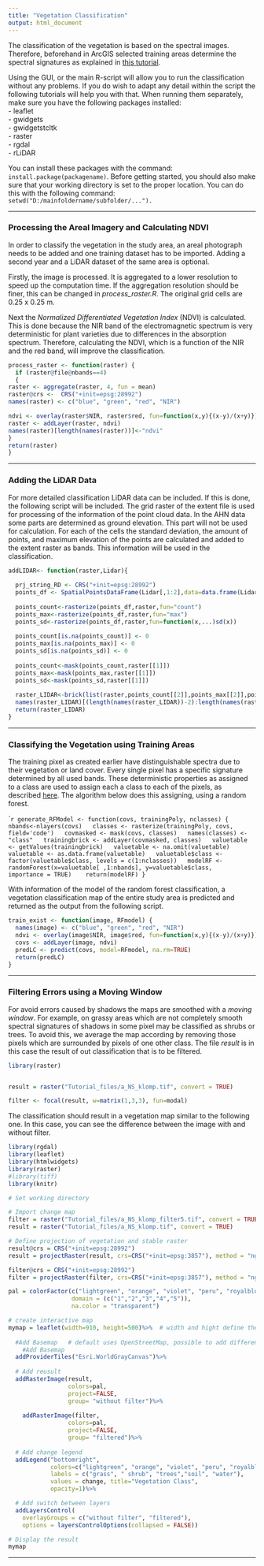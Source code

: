 ```yaml
--- 
title: "Vegetation Classification"
output: html_document
---
```


The classification of the vegetation is based on the spectral images. Therefore, beforehand in ArcGIS selected training areas determine the spectral signatures as explained in [this tutorial](T_preproc_poly.html).

Using the GUI, or the main R-script will allow you to run the classification without any problems. If you do wish to adapt any detail within the script the following tutorials will help you with that. When running them separately, make sure you have the following packages installed: <br>
- leaflet<br>
- gwidgets<br>
- gwidgetstcltk<br>
- raster<br>
- rgdal<br>
- rLiDAR<br>

You can install these packages with the command: `install.package(packagename)`.
Before getting started, you should also make sure that your working directory is set to the proper location. You can do this with the following command: `setwd("D:/mainfoldername/subfolder/...").`

***
### Processing the Areal Imagery and Calculating NDVI
In order to classify the vegetation in the study area, an areal photograph needs to be added and one training dataset has to be imported. Adding a second year and a LiDAR dataset of the same area is optional.

Firstly, the image is processed. It is aggregated to a lower resolution to speed up the computation time. If the aggregation resolution should be finer, this can be changed in *process_raster.R*. The original grid cells are 0.25 x 0.25 m.  

Next the *Normalized Differentiated Vegetation Index* (NDVI) is calculated. This is done because the NIR band of the electromagnetic spectrum is very deterministic for plant varieties due to differences in the absorption spectrum. Therefore, calculating the NDVI, which is a function of the NIR and the red band, will improve the classification.

```r
process_raster <- function(raster) {
  if (raster@file@nbands==4)
  {
raster <- aggregate(raster, 4, fun = mean)
raster@crs <-  CRS("+init=epsg:28992")
names(raster) <- c("blue", "green", "red", "NIR")

ndvi <- overlay(raster$NIR, raster$red, fun=function(x,y){(x-y)/(x+y)})
raster <- addLayer(raster, ndvi)
names(raster)[length(names(raster))]<-"ndvi"
}
return(raster)
}
```

***
### Adding the LiDAR Data

For more detailed classification  LiDAR data can be included. If this is done, the following script will be included. The grid raster of the extent file is used for processing of the information of the point cloud data. In the AHN data some parts are determined as ground elevation. This part will not be used for calculation. For each of the cells the standard deviation, the amount of points, and maximum elevation of the points are calculated and added to the extent raster as bands. This information will be used in the classification.

```r
addLIDAR<- function(raster,Lidar){
  
  prj_string_RD <- CRS("+init=epsg:28992")
  points_df <- SpatialPointsDataFrame(Lidar[,1:2],data=data.frame(Lidar[,3]),proj4string =prj_string_RD)
  
  points_count<-rasterize(points_df,raster,fun="count")
  points_max<-rasterize(points_df,raster,fun="max")
  points_sd<-rasterize(points_df,raster,fun=function(x,...)sd(x))
  
  points_count[is.na(points_count)] <- 0
  points_max[is.na(points_max)] <- 0
  points_sd[is.na(points_sd)] <- 0
  
  points_count<-mask(points_count,raster[[1]])
  points_max<-mask(points_max,raster[[1]])
  points_sd<-mask(points_sd,raster[[1]])
  
  raster_LIDAR<-brick(list(raster,points_count[[2]],points_max[[2]],points_sd[[2]]))
  names(raster_LIDAR)[(length(names(raster_LIDAR))-2):length(names(raster_LIDAR))]<-c("LIDAR_counts","LIDAR_max","LIDAR_sd")
  return(raster_LIDAR)
}
```

***
### Classifying the Vegetation using Training Areas
The training pixel as created earlier have distinguishable spectra due to their vegetation or land cover. Every single pixel has a specific signature determined by all used bands. These deterministic properties as assigned to a class are used to assign each a class to each of the pixels, as described [here](B_class.html). The algorithm below does this assigning, using a random forest.

````r
generate_RFModel <- function(covs, trainingPoly, nclasses) {
  nbands<-nlayers(covs)
  classes <- rasterize(trainingPoly, covs, field='code')
  covmasked <- mask(covs, classes)
  names(classes) <- "class"
  trainingbrick <- addLayer(covmasked, classes)
  valuetable <- getValues(trainingbrick)
  valuetable <- na.omit(valuetable)
  valuetable <- as.data.frame(valuetable)
  valuetable$class <- factor(valuetable$class, levels = c(1:nclasses))
  modelRF <- randomForest(x=valuetable[ ,1:nbands], y=valuetable$class,
                          importance = TRUE)
   return(modelRF)
}
```

With information of the model of the  random forest classification, a vegetation classification map of the entire study area is predicted and returned as the output from the following script.

```r
train_exist <- function(image, RFmodel) {
  names(image) <- c("blue", "green", "red", "NIR")
  ndvi <- overlay(image$NIR, image$red, fun=function(x,y){(x-y)/(x+y)})
  covs <- addLayer(image, ndvi)
  predLC <- predict(covs, model=RFmodel, na.rm=TRUE)
  return(predLC)
}
```

***
### Filtering Errors using a Moving Window
For avoid errors caused by shadows the maps are smoothed with a *moving window*. For example, on grassy areas which are not completely smooth spectral signatures of shadows in some pixel may be classified as shrubs or trees. To avoid this, we average the map according by removing those pixels which are surrounded by pixels of one other class. The file *result* is in this case the result of out classification that is to be filtered.

```r
library(raster)


result = raster("Tutorial_files/a_NS_klomp.tif", convert = TRUE)
```

```r

filter <- focal(result, w=matrix(1,3,3), fun=modal)
```

The classification should result in a vegetation map similar to the following one. In this case, you can see the difference between the image with and without filter.

```r
library(rgdal)
library(leaflet)
library(htmlwidgets)
library(raster)
#library(tiff)
library(knitr)

# Set working directory

# Import change map
filter = raster("Tutorial_files/a_NS_klomp_filter5.tif", convert = TRUE)
result = raster("Tutorial_files/a_NS_klomp.tif", convert = TRUE)

# Define projection of vegetation and stable raster
result@crs = CRS("+init=epsg:28992")
result = projectRaster(result, crs=CRS("+init=epsg:3857"), method = "ngb")

filter@crs = CRS("+init=epsg:28992")
filter = projectRaster(filter, crs=CRS("+init=epsg:3857"), method = "ngb")

pal = colorFactor(c("lightgreen", "orange", "violet", "peru", "royalblue"),
                  domain = (c("1","2","3","4","5")),
                  na.color = "transparent")

# create interactive map
mymap = leaflet(width=910, height=500)%>%  # width and hight define the size of the map
  
  #Add Basemap   # default uses OpenStreetMap, possible to add different maps
    #Add Basemap
  addProviderTiles("Esri.WorldGrayCanvas")%>%
  
  # Add reusult
  addRasterImage(result, 
                 colors=pal, 
                 project=FALSE, 
                 group= "without filter")%>%
  
    addRasterImage(filter, 
                 colors=pal, 
                 project=FALSE, 
                 group= "filtered")%>%
  
  # Add change legend
  addLegend("bottomright",
            colors=c("lightgreen", "orange", "violet", "peru", "royalblue"),
            labels = c("grass", " shrub", "trees","soil", "water"),
            values = change, title="Vegetation Class",
            opacity=1)%>%

  # Add switch between layers
  addLayersControl(
    overlayGroups = c("without filter", "filtered"),
    options = layersControlOptions(collapsed = FALSE))

# Display the result
mymap
```

***
